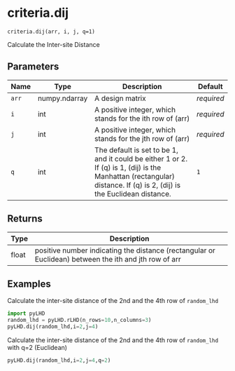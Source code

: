 # criteria.dij { #pyLHD.criteria.dij }

`criteria.dij(arr, i, j, q=1)`

Calculate the Inter-site Distance

## Parameters

| Name   | Type          | Description                                                                                                                                                          | Default    |
|--------|---------------|----------------------------------------------------------------------------------------------------------------------------------------------------------------------|------------|
| `arr`  | numpy.ndarray | A design matrix                                                                                                                                                      | _required_ |
| `i`    | int           | A positive integer, which stands for the ith row of (arr)                                                                                                            | _required_ |
| `j`    | int           | A positive integer, which stands for the jth row of (arr)                                                                                                            | _required_ |
| `q`    | int           | The default is set to be 1, and it could be either 1 or 2. If (q) is 1, (dij) is the Manhattan (rectangular) distance. If (q) is 2, (dij) is the Euclidean distance. | `1`        |

## Returns

| Type   | Description                                                                                           |
|--------|-------------------------------------------------------------------------------------------------------|
| float  | positive number indicating the distance (rectangular or Euclidean) between the ith and jth row of arr |

## Examples



Calculate the inter-site distance of the 2nd and the 4th row of `random_lhd`
```python
import pyLHD
random_lhd = pyLHD.rLHD(n_rows=10,n_columns=3)
pyLHD.dij(random_lhd,i=2,j=4)
```
Calculate the inter-site distance of the 2nd and the 4th row of `random_lhd` with q=2 (Euclidean)
```python
pyLHD.dij(random_lhd,i=2,j=4,q=2)
```